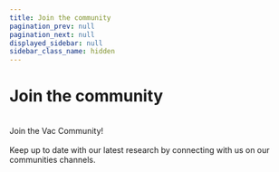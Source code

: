 ```yaml
---
title: Join the community
pagination_prev: null
pagination_next: null
displayed_sidebar: null
sidebar_class_name: hidden
---
```



<Box className="custom-page-container">

  # Join the community
  
  <br/>

  <Box top={24} bottom={24}>
    Join the Vac Community!
    <br/>
    <br/>
    Keep up to date with our latest research by connecting with us on our communities channels.
  </Box>

  <Box top={32} bottom={56}>
    <Grid xs={{ cols: 1, gap: '1rem' }} md={{ cols: 2 }}>
      <Grid.Item xs={1}>
        <SocialCard
          href='https://twitter.com/vacp2p'
          logoSrcDark="/icons/x.svg"
          description='Follow us on X'
        />
      </Grid.Item>
      <Grid.Item xs={1}>
        <SocialCard
          href='https://discord.com/invite/PQFdubGt6d'
          logoSrcDark="/icons/discord-white.svg"
          description='Join the community on Discord'
        />
      </Grid.Item>
      <Grid.Item xs={1}>
        <SocialCard
          href="https://forum.vac.dev/"
          logoSrcDark="/theme/image/logo.svg"
          description="Share your thoughts on the latest research on the Vac research forum"
        />
      </Grid.Item>
    </Grid>
  </Box>
</Box>
